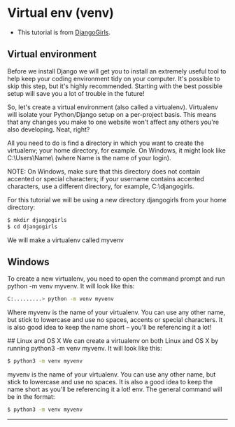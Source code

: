 # Virtual env (venv)

- This tutorial is from [DjangoGirls](https://tutorial.djangogirls.org/en/installation/#virtualenv).

## Virtual environment
Before we install Django we will get you to install an extremely useful tool to help keep your coding environment tidy on your computer. It's possible to skip this step, but it's highly recommended. Starting with the best possible setup will save you a lot of trouble in the future!

So, let's create a virtual environment (also called a virtualenv). Virtualenv will isolate your Python/Django setup on a per-project basis. This means that any changes you make to one website won't affect any others you're also developing. Neat, right?

All you need to do is find a directory in which you want to create the virtualenv; your home directory, for example. On Windows, it might look like C:\Users\Name\ (where Name is the name of your login).

NOTE: On Windows, make sure that this directory does not contain accented or special characters; if your username contains accented characters, use a different directory, for example, C:\djangogirls.

For this tutorial we will be using a new directory djangogirls from your home directory:

```bash
$ mkdir djangogirls
$ cd djangogirls
```
We will make a virtualenv called myvenv
## Windows
To create a new virtualenv, you need to open the command prompt and run python -m venv myvenv. It will look like this:

```bash
C:.........> python -m venv myvenv
```
Where myvenv is the name of your virtualenv. You can use any other name, but stick to lowercase and use no spaces, accents or special characters. It is also good idea to keep the name short – you'll be referencing it a lot!


## Linux and OS X
We can create a virtualenv on both Linux and OS X by running python3 -m venv myvenv. It will look like this:

```bash
$ python3 -m venv myvenv
```
myvenv is the name of your virtualenv. You can use any other name, but stick to lowercase and use no spaces. It is also a good idea to keep the name short as you'll be referencing it a lot!
env. The general command will be in the format:

```bash
$ python3 -m venv myvenv
```


---